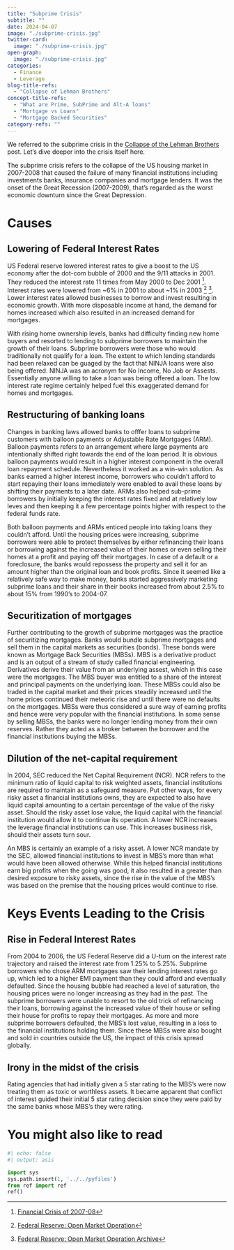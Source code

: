```yaml
---
title: "Subprime Crisis"
subtitle: ""
date: 2024-04-07
image: "./subprime-crisis.jpg"
twitter-card:
  image: "./subprime-crisis.jpg"
open-graph:
  image: "./subprime-crisis.jpg"
categories:
  - Finance
  - Leverage
blog-title-refs: 
  - "Collapse of Lehman Brothers"
concept-title-refs: 
  - "What are Prime, SubPrime and Alt-A loans"
  - "Mortgage vs Loans"
  - "Mortgage Backed Securities"
category-refs: ""  
---
```


We referred to the subprime crisis in the [Collapse of the Lehman Brothers](./../20240331/index.qmd) post. Let's dive deeper into the crisis itself here. 

The subprime crisis refers to the collapse of the US housing market in 2007-2008 that caused the failure of many financial institutions including investments banks, insurance companies and mortgage lenders. It was the onset of the Great Recession (2007-2009), that's regarded as the worst economic downturn since the Great Depression.

# Causes
## Lowering of Federal Interest Rates
US Federal reserve lowered interest rates to give a boost to the US economy after the dot-com bubble of 2000 and the 9/11 attacks in 2001. They reduced the interest rate 11 times from May 2000 to Dec 2001 [^1]. Interest rates were lowered from ~6% in 2001 to about ~1% in 2003 [^3] [^4]. Lower interest rates allowed businesses to borrow and invest resulting in economic growth. With more disposable income at hand, the demand for homes increased which also resulted in an increased demand for mortgages. 

With rising home ownership levels, banks had difficulty finding new home buyers and resorted to lending to subprime borrowers to maintain the growth of their loans. Subprime borrowers were those who would traditionally not qualify for a loan. The extent to which lending standards had been relaxed can be guaged by the fact that NINJA loans were also being offered. NINJA was an acronym for No Income, No Job or Assests. Essentially anyone willing to take a loan was being offered a loan. The low interest rate regime certainly helped fuel this exaggerated demand for homes and mortgages. 

## Restructuring of banking loans
Changes in banking laws allowed banks to offfer loans to subprime customers with balloon payments or Adjustable Rate Mortgages (ARM). Balloon payments refers to an arrangement where large payments are intentionally shifted right towards the end of the loan period. It is obvious balloon payments would result in a higher interest component in the overall loan repayment schedule. Nevertheless it worked as a win-win solution. As banks earned a higher interest income, borrowers who couldn't afford to start repaying their loans immediately were enabled to avail these loans by shifting their payments to a later date. ARMs also helped sub-prime borrowers by initially keeping the interest rates fixed and at relatively low leves and then keeping it a few percentage points higher with respect to the federal funds rate. 

Both balloon payments and ARMs enticed people into taking loans they couldn't afford. Until the housing prices were increasing, subprime borrowers were able to protect themselves by either refinancing their loans or borrowing against the increased value of their homes or even selling their homes at a profit and paying off their mortgages. In case of a default or a foreclosure, the banks would repossess the property and sell it for an amount higher than the original loan and book profits. Since it seemed like a relatively safe way to make money, banks started aggressively marketing subprime loans and their share in their books increased from about 2.5% to about 15% from 1990's to 2004-07.

## Securitization of mortgages
Further contributing to the growth of subprime mortgages was the practice of securitizing mortgages. Banks would bundle subprime mortgages and sell them in the capital markets as securities (bonds). These bonds were known as Mortgage Back Securities (MBSs). MBS is a derivative product and is an output of a stream of study called financial engineering. Derivatives derive their value from an underlying assest, which in this case were the mortgages. The MBS buyer was entitled to a share of the interest and principal payments on the underlying loan. These MBSs could also be traded in the capital market and their prices steadily increased until the home prices continued their meteoric rise and until there were no defaults on the mortgages. MBSs were thus considered a sure way of earning profits and hence were very popular with the financial institutions. In some sense by selling MBSs, the banks were no longer lending money from their own reserves. Rather they acted as a broker between the borrower and the financial institutions buying the MBSs.

## Dilution of the net-capital requirement
In 2004, SEC reduced the Net Capital Requirement (NCR). NCR refers to the minimum ratio of liquid capital to risk weighted assets, financial institutions are required to maintain as a safeguard measure. Put other ways, for every risky asset a financial institutions owns, they are expected to also have liquid capital amounting to a certain percentage of the value of the risky asset. Should the risky asset lose value, the liquid capital with the financial institution would allow it to continue its operation. A lower NCR increases the leverage financial institutions can use. This increases business risk, should their assets turn sour. 

An MBS is certainly an example of a risky asset. A lower NCR mandate by the SEC, allowed financial institutions to invest in MBS's more than what would have been allowed otherwise. While this helped financial institutions earn big profits when the going was good, it also resulted in a greater than desired exposure to risky assets, since the rise in the value of the MBS's was based on the premise that the housing prices would continue to rise. 

# Keys Events Leading to the Crisis
## Rise in Federal Interest Rates
From 2004 to 2006, the US Federal Reserve did a U-turn on the interest rate trajectory and raised the interest rate from 1.25% to 5.25%. Subprime borrowers who chose ARM mortgages saw their lending interest rates go up, which led to a higher EMI payment than they could afford and eventually defaulted. Since the housing bubble had reached a level of saturation, the housing prices were no longer increasing as they had in the past. The subprime borrowers were unable to resort to the old trick of refinancing their loans, borrowing against the increased value of their house or selling their house for profits to repay their mortgages. As more and more subprime borrowers defaulted, the MBS's lost value, resulting in a loss to the financial institutions holding them. Since these MBSs were also bought and sold in countries outside the US, the impact of this crisis spread globally. 

## Irony in the midst of the crisis
Rating agencies that had initially given a 5 star rating to the MBS's were now treating them as toxic or worthless assets. It became apparent that conflict of interest guided their initial 5 star rating decision since they were paid by the same banks whose MBS's they were rating. 

# You might also like to read
```python
#| echo: false
#| output: asis

import sys
sys.path.insert(1, '../../pyfiles')
from ref import ref
ref()
```

[^1]: [Financial Crisis of 2007-08](https://www.britannica.com/money/financial-crisis-of-2007-2008){target="_blank"}
[^2]: [What was the Subprime Meltdown?](https://www.investopedia.com/terms/s/subprime-meltdown.asp){target="_blank"}
[^3]: [Federal Reserve: Open Market Operation](https://www.federalreserve.gov/monetarypolicy/openmarket.htm){target="_blank"}
[^4]: [Federal Reserve: Open Market Operation Archive](https://www.federalreserve.gov/monetarypolicy/openmarket_archive.htm){target="_blank"}